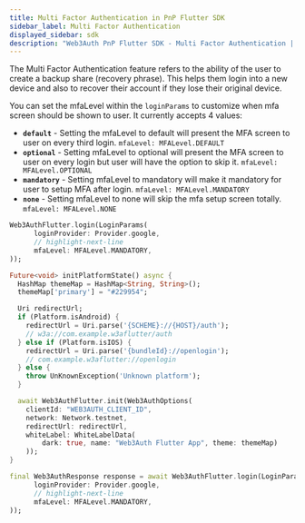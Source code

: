 ```yaml
---
title: Multi Factor Authentication in PnP Flutter SDK
sidebar_label: Multi Factor Authentication
displayed_sidebar: sdk
description: "Web3Auth PnP Flutter SDK - Multi Factor Authentication | Documentation - Web3Auth"
---
```


The Multi Factor Authentication feature refers to the ability of the user to create a backup share (recovery phrase). This helps them login into a new
device and also to recover their account if they lose their original device.

You can set the mfaLevel within the `loginParams` to customize when mfa screen should be shown to user. It currently accepts 4 values:

- **`default`** - Setting the mfaLevel to default will present the MFA screen to user on every third login. `mfaLevel: MFALevel.DEFAULT`
- **`optional`** - Setting mfaLevel to optional will present the MFA screen to user on every login but user will have the option to skip it.
  `mfaLevel: MFALevel.OPTIONAL`
- **`mandatory`** - Setting mfaLevel to mandatory will make it mandatory for user to setup MFA after login. `mfaLevel: MFALevel.MANDATORY`
- **`none`** - Setting mfaLevel to none will skip the mfa setup screen totally. `mfaLevel: MFALevel.NONE`

```dart
Web3AuthFlutter.login(LoginParams(
      loginProvider: Provider.google,
      // highlight-next-line
      mfaLevel: MFALevel.MANDATORY,
));
```

```dart title="Usage"
Future<void> initPlatformState() async {
  HashMap themeMap = HashMap<String, String>();
  themeMap['primary'] = "#229954";

  Uri redirectUrl;
  if (Platform.isAndroid) {
    redirectUrl = Uri.parse('{SCHEME}://{HOST}/auth');
    // w3a://com.example.w3aflutter/auth
  } else if (Platform.isIOS) {
    redirectUrl = Uri.parse('{bundleId}://openlogin');
    // com.example.w3aflutter://openlogin
  } else {
    throw UnKnownException('Unknown platform');
  }

  await Web3AuthFlutter.init(Web3AuthOptions(
    clientId: "WEB3AUTH_CLIENT_ID",
    network: Network.testnet,
    redirectUrl: redirectUrl,
    whiteLabel: WhiteLabelData(
        dark: true, name: "Web3Auth Flutter App", theme: themeMap)
    ));
}

final Web3AuthResponse response = await Web3AuthFlutter.login(LoginParams(
      loginProvider: Provider.google,
      // highlight-next-line
      mfaLevel: MFALevel.MANDATORY,
));
```
